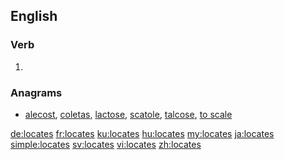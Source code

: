 ==English==

===Verb===
{{head|en}}

# {{en-third-person singular of|locate}}

===Anagrams===
* [[alecost#English|alecost]], [[coletas#English|coletas]], [[lactose#English|lactose]], [[scatole#English|scatole]], [[talcose#English|talcose]], [[to scale#English|to scale]]

[[de:locates]]
[[fr:locates]]
[[ku:locates]]
[[hu:locates]]
[[my:locates]]
[[ja:locates]]
[[simple:locates]]
[[sv:locates]]
[[vi:locates]]
[[zh:locates]]